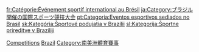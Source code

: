 [[Category:巴西體育|Competitions]]
[[Category:各國體育競賽|Brazil]]
[[Category:南美洲體育賽事|Category:南美洲體育賽事]]

[[fr:Catégorie:Événement_sportif_international_au_Brésil|fr:Catégorie:Événement sportif international au Brésil]]
[[ja:Category:ブラジル開催の国際スポーツ競技大会|ja:Category:ブラジル開催の国際スポーツ競技大会]]
[[pt:Categoria:Eventos_esportivos_sediados_no_Brasil|pt:Categoria:Eventos esportivos sediados no Brasil]]
[[sk:Kategória:Športové_podujatia_v_Brazílii|sk:Kategória:Športové podujatia v Brazílii]]
[[sl:Kategorija:Športne_prireditve_v_Braziliji|sl:Kategorija:Športne prireditve v Braziliji]]